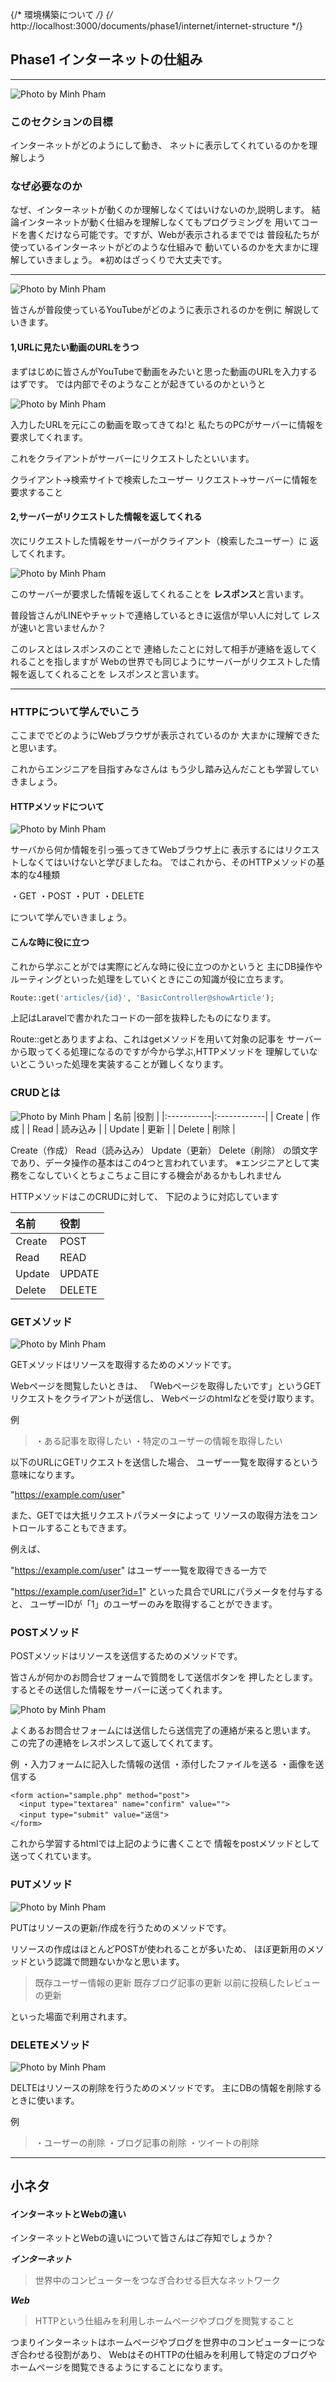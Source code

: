 {/* 環境構築について */}
{/* http://localhost:3000/documents/phase1/internet/internet-structure */}
 <div class="bg-white py-6 sm:py-8 lg:py-12">
  <div class="whitespace-nowrap mx-auto max-w-screen-md px-4 md:px-8">

## Phase1  インターネットの仕組み
* * *
<img src="/phase1/internet/network.png" loading="lazy" alt="Photo by Minh Pham" class="" />

### このセクションの目標

インターネットがどのようにして動き、
ネットに表示してくれているのかを理解しよう

### なぜ必要なのか

なぜ、インターネットが動くのか理解しなくてはいけないのか,説明します。
結論インターネットが動く仕組みを理解しなくてもプログラミングを
用いてコードを書くだけなら可能です。ですが、Webが表示されるまででは
普段私たちが使っているインターネットがどのような仕組みで
動いているのかを大まかに理解していきましょう。
※初めはざっくりで大丈夫です。

* * *

<img src="/phase1/internet/watch-youtube.png" loading="lazy" alt="Photo by Minh Pham" class="" />

皆さんが普段使っているYouTubeがどのように表示されるのかを例に
解説していきます。

#### 1,URLに見たい動画のURLをうつ

まずはじめに皆さんがYouTubeで動画をみたいと思った動画のURLを入力するはずです。
では内部でそのようなことが起きているのかというと

<img src="/phase1/internet/リクエストレスポンス.png" loading="lazy" alt="Photo by Minh Pham" class="" />


入力したURLを元にこの動画を取ってきてね!と
私たちのPCがサーバーに情報を要求してくれます。

これをクライアントがサーバーにリクエストしたといいます。

クライアント→検索サイトで検索したユーザー
リクエスト→サーバーに情報を要求すること

#### 2,サーバーがリクエストした情報を返してくれる
次にリクエストした情報をサーバーがクライアント（検索したユーザー）に
返してくれます。

<img src="/phase1/internet/httpについて.png" loading="lazy" alt="Photo by Minh Pham" class="" />

このサーバーが要求した情報を返してくれることを
**レスポンス**と言います。

普段皆さんがLINEやチャットで連絡しているときに返信が早い人に対して
レスが速いと言いませんか？

このレスとはレスポンスのことで
連絡したことに対して相手が連絡を返してくれることを指しますが
Webの世界でも同じようにサーバーがリクエストした情報を返してくれることを
レスポンスと言います。

* * *

### HTTPについて学んでいこう

ここまででどのようにWebブラウザが表示されているのか
大まかに理解できたと思います。

これからエンジニアを目指すみなさんは
もう少し踏み込んだことも学習していきましょう。


#### HTTPメソッドについて

<img src="/phase1/internet/http.png" loading="lazy" alt="Photo by Minh Pham" class="" />

サーバから何か情報を引っ張ってきてWebブラウザ上に
表示するにはリクエストしなくてはいけないと学びましたね。
ではこれから、そのHTTPメソッドの基本的な4種類

・GET
・POST
・PUT
・DELETE

について学んでいきましょう。

#### こんな時に役に立つ

これから学ぶことがでは実際にどんな時に役に立つのかというと
主にDB操作やルーティングといった処理をしていくときにこの知識が役に立ちます。

```PHP
Route::get('articles/{id}', 'BasicController@showArticle');
```

上記はLaravelで書かれたコードの一部を抜粋したものになります。

Route::getとありますよね、これはgetメソッドを用いて対象の記事を
サーバーから取ってくる処理になるのですが今から学ぶ,HTTPメソッドを
理解していないとこういった処理を実装することが難しくなります。


### CRUDとは
<img src="/phase1/internet/CRUD.png" loading="lazy" alt="Photo by Minh Pham" class="" />
| 名前 |役割 | 
|:-----------|:------------|
| Create         | 作成        | 
| Read           | 読み込み     | 
| Update         | 更新        | 
| Delete         | 削除        |

Create（作成）
Read（読み込み）
Update（更新）
Delete（削除）
の頭文字であり、データ操作の基本はこの4つと言われています。
※エンジニアとして実務をこなしていくとちょこちょこ目にする機会があるかもしれません

HTTPメソッドはこのCRUDに対して、
下記のように対応しています

| 名前 |役割 | 
|:-----------|:------------|
| Create         | POST        | 
| Read           | READ     | 
| Update         | UPDATE        | 
| Delete         | DELETE        |

### GETメソッド

<img src="/phase1/internet/CRUD-GET.png" loading="lazy" alt="Photo by Minh Pham" class="" />

GETメソッドはリソースを取得するためのメソッドです。

Webページを閲覧したいときは、
「Webページを取得したいです」というGETリクエストをクライアントが送信し、
Webページのhtmlなどを受け取ります。

例
>・ある記事を取得したい
>・特定のユーザーの情報を取得したい


以下のURLにGETリクエストを送信した場合、
ユーザー一覧を取得するという意味になります。

"https://example.com/user"


また、GETでは大抵リクエストパラメータによって
リソースの取得方法をコントロールすることもできます。

例えば、

"https://example.com/user"
はユーザー一覧を取得できる一方で

"https://example.com/user?id=1"
といった具合でURLにパラメータを付与すると、
ユーザーIDが「1」のユーザーのみを取得することができます。


### POSTメソッド

POSTメソッドはリソースを送信するためのメソッドです。

皆さんが何かのお問合せフォームで質問をして送信ボタンを
押したとします。するとその送信した情報をサーバーに送ってくれます。

 <img src="/phase1/internet/CRUD-POST.png" loading="lazy" alt="Photo by Minh Pham" class="" />

よくあるお問合せフォームには送信したら送信完了の連絡が来ると思います。
この完了の連絡をレスポンスして返してくれてます。

例
・入力フォームに記入した情報の送信
・添付したファイルを送る
・画像を送信する

```
<form action="sample.php" method="post">
  <input type="textarea" name="confirm" value="">
  <input type="submit" value="送信">
</form>
```

これから学習するhtmlでは上記のように書くことで
情報をpostメソッドとして送ってくれています。

### PUTメソッド

<img src="/phase1/internet/CRUD-PUT.png" loading="lazy" alt="Photo by Minh Pham" class="" />

PUTはリソースの更新/作成を行うためのメソッドです。

リソースの作成はほとんどPOSTが使われることが多いため、
ほぼ更新用のメソッドという認識で問題ないかなと思います。

>既存ユーザー情報の更新
>既存ブログ記事の更新
>以前に投稿したレビューの更新


といった場面で利用されます。

### DELETEメソッド

<img src="/phase1/internet/CRUD-DELETE.png" loading="lazy" alt="Photo by Minh Pham" class="" />

DELTEはリソースの削除を行うためのメソッドです。
主にDBの情報を削除するときに使います。

例
>・ユーザーの削除
>・ブログ記事の削除
>・ツイートの削除

***

## 小ネタ

#### インターネットとWebの違い

インターネットとWebの違いについて皆さんはご存知でしょうか？

***インターネット***
>世界中のコンピューターをつなぎ合わせる巨大なネットワーク

***Web***
>HTTPという仕組みを利用しホームページやブログを閲覧すること

つまりインターネットはホームページやブログを世界中のコンピューターにつなぎ合わせる役割があり、
WebはそのHTTPの仕組みを利用して特定のブログやホームページを閲覧できるようにすることになります。

</div>

</div>